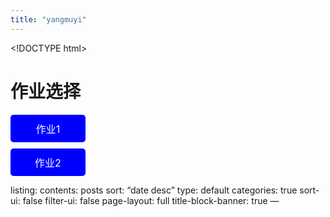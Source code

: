 ```yaml
---
title: "yangmuyi"
---
```

<!DOCTYPE html>
<html lang="zh-CN">
<head>
    <meta charset="UTF-8">
    <meta name="viewport" content="width=device-width, initial-scale=1.0">
    <title>作业跳转</title>
    <style>
        .button {
            display: block;
            width: 100px;
            padding: 10px;
            margin: 10px 0;
            text-align: center;
            text-decoration: none;
            font-size: 16px;
            color: white;
            background-color: blue;
            border-radius: 5px;
        }

        .button:hover {
            background-color: darkblue;
        }
    </style>
</head>
<body>
    <h1>作业选择</h1>
    <a href="http://example.com/网页1" class="button">作业1</a>
    <a href="http://example.com/网页2" class="button">作业2</a>
</body>
</html>

listing:
  contents: posts
  sort: "date desc"
  type: default
  categories: true
  sort-ui: false
  filter-ui: false
page-layout: full
title-block-banner: true
---


